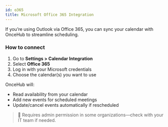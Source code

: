 ```yaml
---
id: o365
title: Microsoft Office 365 Integration
---
```


If you’re using Outlook via Office 365, you can sync your calendar with OnceHub to streamline scheduling.

### How to connect

1. Go to **Settings > Calendar Integration**
2. Select **Office 365**
3. Log in with your Microsoft credentials
4. Choose the calendar(s) you want to use

OnceHub will:
- Read availability from your calendar
- Add new events for scheduled meetings
- Update/cancel events automatically if rescheduled

> 🔐 Requires admin permission in some organizations—check with your IT team if needed.
